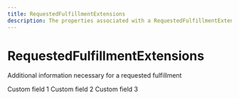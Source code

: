 ```yaml
---
title: RequestedFulfillmentExtensions
description: The properties associated with a RequestedFulfillmentExtensions
---
```


RequestedFulfillmentExtensions
===============================================
Additional information necessary for a requested fulfillment

<Reference>
  <Field name="custom_field_1" type="string" nullable={true}>
    <Description>
      Custom field 1
    </Description>
  </Field>
  <Field name="custom_field_2" type="string" nullable={true}>
    <Description>
      Custom field 2
    </Description>
  </Field>
  <Field name="custom_field_3" type="string" nullable={true}>
    <Description>
      Custom field 3
    </Description>
  </Field>
</Reference>